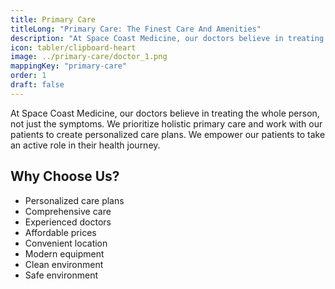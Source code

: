 ```yaml
---
title: Primary Care
titleLong: "Primary Care: The Finest Care And Amenities"
description: "At Space Coast Medicine, our doctors believe in treating the whole person, not just the symptoms."
icon: tabler/clipboard-heart
image: ../primary-care/doctor_1.png
mappingKey: "primary-care"
order: 1
draft: false
---
```


At Space Coast Medicine, our doctors believe in treating the whole person, not just the symptoms. We prioritize holistic primary care and work with our patients to create personalized care plans. We empower our patients to take an active role in their health journey.

## Why Choose Us?

- Personalized care plans
- Comprehensive care
- Experienced doctors
- Affordable prices
- Convenient location
- Modern equipment
- Clean environment
- Safe environment
